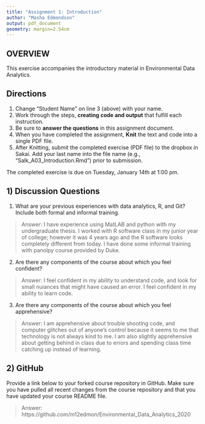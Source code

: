 ```yaml
---
title: "Assignment 1: Introduction"
author: "Masha Edmondson"
output: pdf_document
geometry: margin=2.54cm
---
```


## OVERVIEW

This exercise accompanies the introductory material in Environmental Data Analytics. 

## Directions
1. Change "Student Name" on line 3 (above) with your name.
3. Work through the steps, **creating code and output** that fulfill each instruction.
4. Be sure to **answer the questions** in this assignment document.
6. When you have completed the assignment, **Knit** the text and code into a single PDF file.
8. After Knitting, submit the completed exercise (PDF file) to the dropbox in Sakai. Add your last name into the file name (e.g., "Salk_A03_Introduction.Rmd") prior to submission.

The completed exercise is due on Tuesday, January 14th at 1:00 pm.

## 1) Discussion Questions

1. What are your previous experiences with data analytics, R, and Git? Include both formal and informal training.

> Answer: I have experience using MatLAB and python with my undergraduate thesis. I worked with R software class in my junior year of college; however it was 4 years ago and the R software looks completely different from today. I have done some informal training with panolpy course provided by Duke.

2. Are there any components of the course about which you feel confident?

> Answer: I feel confident in my ability to understand code, and look for small nuiances that might have caused an error. I feel confident in my ability to learn code.

3. Are there any components of the course about which you feel apprehensive?

> Answer: I am apprehensive about trouble shooting code, and computer glitches out of anyone's control because it seems to me that technology is not always kind to me. I am also slightly apprehensive about getting behind in class due to errors and spending class time catching up instead of learning.


## 2) GitHub

Provide a link below to your forked course repository in GitHub. Make sure you have pulled all recent changes from the course repository  and that you have updated your course README file. 

> Answer: https://github.com/m12edmon/Environmental_Data_Analytics_2020


